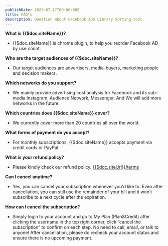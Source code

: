 ```yaml
---
publishDate: 2023-07-17T00:00:00Z
title: FAQ's
description: Question about Facebook ADS Library Sorting tool.
---
```


<div class="px-4 lg:px-40">

**What is {{$doc.siteName}}?**
- {{$doc.siteName}} is chrome plugin, to help you reorder Facebook AD by use count.

**Who are the target audiences of {{$doc.siteName}}?**
- Our target audiences are advertisers, media-buyers, marketing people and decision makers.

**Which networks do you support?**
- We mainly provide advertising cost analysis for Facebook and its sub-media Instagram, Audience Network, Messenger. And We will add more networks in the future.

**Which countries does {{$doc.siteName}} cover?**
- We currently cover more than 20 countries all over the world.

**What forms of payment do you accept?**
- For monthly subscriptions, {{$doc.siteName}} accepts payment via credit cards or PayPal.

**What is your refund policy?**
- Please kindly check our refund policy. <a href='/terms'>{{$doc.siteUrl}}/terms</a>

**Can I cancel anytime?**
- Yes, you can cancel your subscription whenever you'd like to. Even after cancellation, you can still use the remainder of your bill and it won’t subscribe to a next cycle after the expiration.

**How can I cancel the subscription?**
- Simply login to your account and go to My Plan (Plan&Credit) after clicking the username in the top right corner, click “cancel the subscription” to confirm on each step. No need to call, email, or talk to anyone!
After cancellation, please do recheck your account status and ensure there is no upcoming payment.
</div>